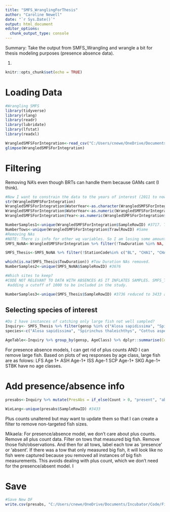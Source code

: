 ```yaml
---
title: "SMFS_WranglingForThesis"
author: "Caroline Newell"
date: "`r Sys.Date()`"
output: html_document
editor_options: 
  chunk_output_type: console
---
```

Summary:
Take the output from SMFS_Wrangling and wrangle a bit for thesis modeling purposes (presence absence data). 

1. 

```r
knitr::opts_chunk$set(echo = TRUE)
```

# Loading Data
```r
#Wrangling SMFS 
library(tidyverse)
library(rlang)
library(readr)
library(lubridate)
library(lfstat)
library(readxl)

WrangledSMFSForIntegration<-read_csv("C:/Users/cnewe/OneDrive/Documents/Incubator/Code/FishForesightIncubator/Data/SMFS_WithAbsences_062024.csv")
glimpse(WrangledSMFSForIntegration)
```

# Filtering
 Removing NA's even though BRTs can handle them because GAMs cant (I think).
```r

#Now I want to constrain the data to the years of interest (2011 to now)
str(WrangledSMFSForIntegration)
WrangledSMFSForIntegration$WaterYear<-as.character(WrangledSMFSForIntegration$WaterYear)#when converting the factor to a number, need to first make it a character and THEN numeric. Otherwise, the number gets changedfor some reason.
WrangledSMFSForIntegration$WaterYear<-as.numeric(WrangledSMFSForIntegration$WaterYear) #need to make water year numeric so I can filter out years easily.
WrangledSMFSForIntegration$Year<-as.numeric(WrangledSMFSForIntegration$Year) #need to make water year numeric so I can filter out years easily.

NumberSamples1<-unique(WrangledSMFSForIntegration$SampleRowID) #3717. This is the number of unique samples.
NumberTows<-unique(WrangledSMFSForIntegration$TrawlRowID) #Same
#Removing NAs
#NOTE: There is info for other wq variables. So I am losing some amount of good info here... 
SMFS_NoNA<-WrangledSMFSForIntegration %>% filter(!TowDuration %in% NA, !DO %in% NA, !Salinity %in% NA, !Secchi %in% NA, !WaterTemperature %in% NA, !TideCode %in% NA, !StationCode %in% NA) #Remove NA rows for Tow Duration, DO, Salinity, Secchi, and Water Temp (Important WQ). Also removed NA's for other variables of interest for good measure. 

SMFS_Thesis<-SMFS_NoNA %>% filter(!StationCode%in% c("BL", "CHA1", "CHA2", "COGR", "CRD1", "CRD2", "CRD3", "CRD3.5", "CRD4", "FH1", "GR3", "GR4", "HL2", "IBI1", "LU1", "PT3", "SD2", "SUVOL", "TRDB2", "MWB1", "MWB2", "MWS1", "MWS2", "MZN3", "SB0_5"))

which(is.na(SMFS_Thesis$TowDuration)) #Tow Duration NAs removed.
NumberSamples2<-unique(SMFS_NoNA$SampleRowID) #3676

#Which sites to keep?
#CODE NOT RELEVANT TO DATA WITH ABSENCES AS IT INFLATES SAMPLES. SMFS_Thesis %>% ggplot() + geom_bar(aes(StationCode))+geom_hline(aes(yintercept=1000), color="red") +theme(axis.text.x = element_text(angle = 45, vjust = 1, hjust=1))
 #adding a cutoff of 1000 to be included in the study.

NumberSamples3<-unique(SMFS_Thesis$SampleRowID) #3736 reduced to 3433 after removing NAs and undersampled locations. This is the number of unique samples. Expect 3433 samples * 6 species to yield 20,598 rows to have fish shown for each sample.

```


## Selecting species of interest
```r
#Do I have instances of catching only large fish not well sampled?
Inquiry<- SMFS_Thesis %>% filter(gensp %in% c("Alosa sapidissima", "Spirinchus thaleichthys", "Cottus asper", "Gasterosteus aculeatus", "Menidia beryllina", "Tridentiger barbatus")) #7479
species<-c("Alosa sapidissima", "Spirinchus thaleichthys", "Cottus asper", "Gasterosteus aculeatus", "Menidia beryllina", "Tridentiger barbatus")

AgeTable<-Inquiry %>% group_by(gensp, AgeClass) %>% dplyr::summarise(CountSum = sum(Count))
```

For presence absence models, I can get rid of plus counts AND I can remove large fish.
Based on plots of wq responses by age class, large fish are as folows:
LFS Age 1+
ASH Age-1+
ISS Age-1
SCP Age-1+
SKG Age-1+
STBK have no age classes.


# Add presence/absence info
```r
presabs<-Inquiry %>% mutate(PresAbs = if_else(Count > 0, "present", "absent"), Binary=if_else(Count > 0, 1, 0))

WieLang<-unique(presabs$SampleRowID) #3433
```

Plus counts unaltered but may want to update them so that I can create a filter to remove non-targeted fish sizes.

Mikaela: For presence/absence model, we don't care about plus counts. Remove all plus count data. Filter on tows that measured big fish. Remove those fish/observations. And then for all tows, label each tow as 'presence' or 'absent'. If there was a tow that only measured big fish, it will look like no fish were captured because you removed all instances of big fish measurements. This avoids dealing with plus count, which we don't need for the presence/absent model. I



# Save
```r
#Save New DF
write.csv(presabs, "C:/Users/cnewe/OneDrive/Documents/Incubator/Code/FishForesightIncubator/Data/SMFS_Thesis_PresAbs_062124.csv")

```